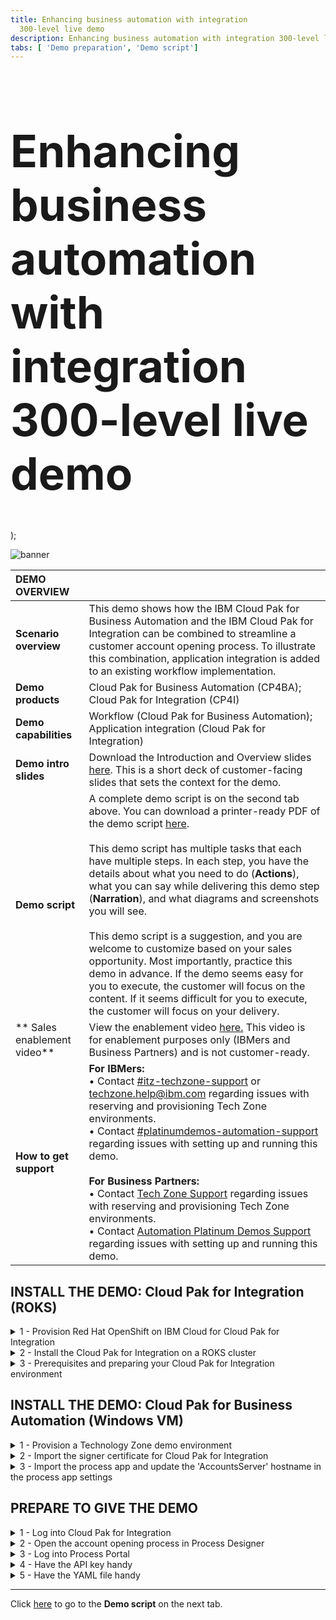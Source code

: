 ```yaml
---
title: Enhancing business automation with integration
  300-level live demo
description: Enhancing business automation with integration 300-level live demo
tabs: [ 'Demo preparation', 'Demo script']
---
```


  <span>
    <h1 style="font-size:71px;">Enhancing business automation with integration <br/> 300-level live demo</h1>
  </span> );

![banner](./images/banner-prep.jpg)

<span id="top"></span>

| DEMO OVERVIEW | |
| :--- | :--- |
| **Scenario overview** | This demo shows how the IBM Cloud Pak for Business Automation and the IBM Cloud Pak for Integration can be combined to streamline a customer account opening process. To illustrate this combination, application integration is added to an existing workflow implementation. |
| **Demo products** | Cloud Pak for Business Automation (CP4BA); Cloud Pak for Integration (CP4I) |
| **Demo capabilities** | Workflow (Cloud Pak for Business Automation); Application integration (Cloud Pak for Integration) |
| **Demo intro slides** | Download the Introduction and Overview slides <a href="https://ibm.box.com/s/cpyk2zmgcupx4azzluh6eiks72j33ua3" target="_blank" rel="noreferrer">here</a>. This is a short deck of customer-facing slides that sets the context for the demo. |
| **Demo script** | A complete demo script is on the second tab above. You can download a printer-ready PDF of the demo script <a href="https://ibm.box.com/s/y1f2z8kkb648ci1t822vm9z6do5arc7j" target="_blank" rel="noreferrer">here</a>.<br/><br/> This demo script has multiple tasks that each have multiple steps. In each step, you have the details about what you need to do (**Actions**), what you can say while delivering this demo step (**Narration**), and what diagrams and screenshots you will see.<br/><br/>This demo script is a suggestion, and you are welcome to customize based on your sales opportunity. Most importantly, practice this demo in advance. If the demo seems easy for you to execute, the customer will focus on the content. If it seems difficult for you to execute, the customer will focus on your delivery. |
| ** Sales enablement video** | View the enablement video <a href="https://ibm.box.com/s/ng7pyazbk8nrm9nkizmocrb1ej1cwrij" target="_blank" rel="noreferrer">here.</a> This video is for enablement purposes only (IBMers and Business Partners) and is not customer-ready. |
| **How to get support** | **For IBMers:** <br/>• Contact <a href="https://ibm-cloud.slack.com/archives/C0124J683GW" target="_blank" rel="noreferrer">#itz-techzone-support</a> or <a href="mailto:techzone.help@ibm.com">techzone.help@ibm.com</a> regarding issues with reserving and provisioning Tech Zone environments.<br/>• Contact <a href="https://ibm-cloud.slack.com/archives/C0216F39ACU" target="_blank" rel="noreferrer">#platinumdemos-automation-support</a> regarding issues with setting up and running this demo. <br/><br/> **For Business Partners:** <br/>• Contact <a href="mailto:techzone.help@ibm.com">Tech Zone Support</a> regarding issues with reserving and provisioning Tech Zone environments.<br/>• Contact <a href="mailto:automationplatinumdemos@ibm.com"> Automation Platinum Demos Support</a> regarding issues with setting up and running this demo. |

## **INSTALL THE DEMO: Cloud Pak for Integration (ROKS)**

<details>

<summary>1 - Provision Red Hat OpenShift on IBM Cloud for Cloud Pak for Integration</summary>

<br/>

Provision Red Hat OpenShift on IBM Cloud (ROKS) ready to install the Cloud Pak for Integration. To provision your ROKS instance, follow these steps:<br/><br/>

<InlineNotification> TechZone has terminated the <strong><em>Practice / Self-Education</em></strong> purpose to obtain the ROKS environment needed to practice and give this demo.  You must now choose a purpose that requires a sales opportunity number (customer demo, PoC, PoT) to gain access to a ROKS environment. A non-ROKS environment for practice and self-education is coming in the second quarter.<br/><br/>If you are taking the <strong>Cloud Pak for Integration for Technical Sales Level 3 Course</strong>, use this <a href="https://techzone.ibm.com/my/reservations/create/640df5dc113069a1fb42ac55" target="_blank" rel="noreferrer">link </a> to reserve a ROKS environment for badge completion purposes.</InlineNotification><br/>

1. To provision a ROKS cluster, go <a href="https://techzone.ibm.com/my/reservations/create/62f1112aeeb0ab0017dc7608" target="_blank" rel="noreferrer">here</a> and complete the form.

<br/>

2. You will receive a confirmation email confirming the instance is provisioning.

<br/>

3. You will receive a second email once the environment is provisioned. You should expect this to take between 30 and 120 minutes. This email contains information, such as URLs, allowing you to connect to the instance. <br/><img src="https://raw.githubusercontent.com/ibm-garage-tsa/platinum-demos/master/src/pages/300-enhancing-ba-with-integration/images/prep-14.png" width="800" />

<br/>

**[Go to top](#top)**

</details>

<details>

<summary>2 - Install the Cloud Pak for Integration on a ROKS cluster</summary>

<br/>

1. Click the **Cluster URL** from the environment confirmation email. Log into IBM Cloud using your IBMid. <br/><br/><img src="https://raw.githubusercontent.com/ibm-garage-tsa/platinum-demos/master/src/pages/300-enhancing-ba-with-integration/images/prep-image2.1.png" width="800" /><br/>

2. After you are logged in, click <a href="https://cloud.ibm.com/catalog/content/ibm-cp-integration-72f63273-f2f6-4e9c-8626-60fe798c57be-global" target="_blank" rel="noreferrer">here</a> to install Cloud Pak for Integration. <br/><br/> Make sure you are in an **ITZ** account (1) and the **Product version** is **2022.2.1** (2). <br/><br/><img src="https://raw.githubusercontent.com/ibm-garage-tsa/platinum-demos/master/src/pages/300-enhancing-ba-with-integration/images/Prep2.2.png" width="800" /><br/>

3. Scroll down to the **Select your cluster** section. From the list, select the **Red Hat OpenShift Cluster** (1) that you just created and click **Add project** (2). <br/><br/><img src="https://raw.githubusercontent.com/ibm-garage-tsa/platinum-demos/master/src/pages/300-enhancing-ba-with-integration/images/prep-image2.3.png" width="800" /><br/>

4. Enter **'cp4i'** (1) as the **Project** name. Click **Add** (2). <br/><br/><img src="https://raw.githubusercontent.com/ibm-garage-tsa/platinum-demos/master/src/pages/300-enhancing-ba-with-integration/images/prep-image2.4.png" width="800" /><br/>

5. Scroll down to the **Set the deployment values** section and toggle the **Use an existing secret?** slider to **No** (1). Enter a value for **csDefaultAdminPassword** (2). You must choose a password that is 32 characters in length and composed of only letters and numbers. You will need this password in step 12. <br/>

<InlineNotification>Password validation is currently not enforced on this page. If you proceed with an invalid password, you can to start the installation, but it will fail. There is no way to recover from this error other than provisioning a new cluster. </InlineNotification><br/><img src="https://raw.githubusercontent.com/ibm-garage-tsa/platinum-demos/master/src/pages/300-enhancing-ba-with-integration/images/prep-image2.5.png" width="800" /><br/>

6. Scroll down to **Optional deployment values** and click the collapsible section to open them. Configure the one-click install for this demo by setting the **cognitiveCarRepair** field to **true**. Leave all other fields **false**. <br/><br/><img src="https://raw.githubusercontent.com/ibm-garage-tsa/platinum-demos/master/src/pages/300-enhancing-ba-with-integration/images/prep-image2.6.png" width="800" /><br/>

7. Continue to change the default values parameters using the table below. <br/><br/> <InlineNotification>If you don’t have an SMTP email server and accounts that you can use, you may sign up for a free Mailtrap.io account. Mailtrap.io is a free cloud service that mimics an SMTP server. It is used for development/demonstration purposes only. </InlineNotification><br/>

| FIELD | ACTION |
| ------ | ------- |
| **demoAPICMailServerHost:** (1)| If you’re using mailtrap, leave this smtp.mailtrap.io. |
| **demoAPICMailServerPort:** (2)| If you’re using mailtrap, leave this as 2525. |
| **demoAPICEmailAddress:** (3)| If you’re using mailtrap, you can use any email address.<br/>The dummy address ’apicadmin@example.com’ is recommended. If you’re using your own mail server, use an email address that you can receive and read. |
| **demoAPICMialServerUsername:** (4)| Set this to your SMTP mailtrap username. This is different from your mailtrap login username and can be found by using these <a href="https://help.mailtrap.io/article/5-smtp-integration" target="_blank" rel="noreferrer">instructions</a>. |
| **demoAPICMailServerPassword:** (5)| Set this to your SMTP mailtrap password. This is different from your mailtrap login password and can be found by using these <a href="https://help.mailtrap.io/article/5-smtp-integration" target="_blank" rel="noreferrer">instructions</a>. | <br/><br/> <img src="https://raw.githubusercontent.com/ibm-garage-tsa/platinum-demos/master/src/pages/300-enhancing-ba-with-integration/images/prep-image2.7.png" width="800" />

<br/>

8. Accept the license agreement (1) and click **Install** (2) to install Cloud Pak for Integration. The installation can take up to 150 minutes. <br/><br/><img src="https://raw.githubusercontent.com/ibm-garage-tsa/platinum-demos/master/src/pages/300-enhancing-ba-with-integration/images/Prep2.8.png" width="800" /><br/>

9. You can view the progress in the schematics progress bar that automatically displays. <br/><br/><img src="https://raw.githubusercontent.com/ibm-garage-tsa/platinum-demos/master/src/pages/300-enhancing-ba-with-integration/images/Prep2.9.png" width="800" /><br/>

<InlineNotification>If your install fails, you must go to your <a href="https://techzone.ibm.com/my/reservations" target="_blank" rel="noreferrer">My reservations</a> page, delete your environment, and start again from step <strong>1 - Provision a Cloud Pak for Integration environment</strong>.</InlineNotification><br/>

10. When the status updates to **Active** (1), you can access Cloud Pak for Integration Platform Navigator. Click **Offering Dashboard** (2) on the upper right corner of the page. <br/><br/><img src="https://raw.githubusercontent.com/ibm-garage-tsa/platinum-demos/master/src/pages/300-enhancing-ba-with-integration/images/Prep2.10.png" width="800" /><br/>

11. On the login page, select the authentication type **IBM provided credentials (admin only)**. <br/><br/><img src="https://raw.githubusercontent.com/ibm-garage-tsa/platinum-demos/master/src/pages/300-enhancing-ba-with-integration/images/authentication-types.png" width="800" /><br/>

12. Use the admin username and **Password** (1) you created in step 5 and click **Log in** (2). <br/><br/><img src="https://raw.githubusercontent.com/ibm-garage-tsa/platinum-demos/master/src/pages/300-enhancing-ba-with-integration/images/login.png" width="800" /><br/>

13. Click **Integration instances**. <br/><br/><img src="https://raw.githubusercontent.com/ibm-garage-tsa/platinum-demos/master/src/pages/300-enhancing-ba-with-integration/images/Prep2.13.png" width="800" /><br/>

You have successfully completed cluster provisioning, installation of Cloud Pak for Integration, and API Connect and App Connect deployment. You are ready to proceed.

<br/>

**[Go to top](#top)**

</details>

<details>

<summary>3 - Prerequisites and preparing your Cloud Pak for Integration environment</summary>

<br/>

**Deploy IBM MQ**

<br/>

In this section, you will access your ROKS cluster and install IBM MQ configured ready for App Connect.

<br/>

1. Open <a href="https://techzone.ibm.com/my/reservations" target="_blank" rel="noreferrer">My reservations</a> in **IBM Technology Zone**.

<br/>

2. Select your **CP4I ROKS** cluster. <br/><img src="https://raw.githubusercontent.com/ibm-garage-tsa/platinum-demos/master/src/pages/300-enhancing-ba-with-integration/images/prep-28.png" width="800" />

<br/>

3. Click **Open your IBM Cloud environment**. <br/><img src="https://raw.githubusercontent.com/ibm-garage-tsa/platinum-demos/master/src/pages/300-enhancing-ba-with-integration/images/prep-29.png" width="800" />

<br/>

4. Click **OpenShift web console**. <br/><img src="https://raw.githubusercontent.com/ibm-garage-tsa/platinum-demos/master/src/pages/300-enhancing-ba-with-integration/images/prep-30.png" width="800" />

<br/>

5. On the web console, click the **+** icon (1), copy the content of this <a href="https://raw.githubusercontent.com/IBM/platinum-demo-code-cp4icp4ba/main/cp4i/mq/externalqmgr.yaml" target="_blank" rel="noreferrer">file</a> (externalqmgr.yaml) into the screen (2), and click **Create** (3). <br/><img src="https://raw.githubusercontent.com/ibm-garage-tsa/platinum-demos/master/src/pages/300-enhancing-ba-with-integration/images/prep-31.png" width="800" />

<br/>

**Connect Cloud Pak for Integration to your endpoints**

<br/>

Now, let's configure our services endpoints in Cloud Pak for Integration.

<br/>

1. In the menu on the top left, open the **Design** folder (1) and select **Integrations** (2). <br/><img src="https://raw.githubusercontent.com/ibm-garage-tsa/platinum-demos/master/src/pages/300-enhancing-ba-with-integration/images/prep-44.png" width="800" />

<br/>

2. Click the **Catalog** icon to see a list of the available connectors. <br/><img src="https://raw.githubusercontent.com/ibm-garage-tsa/platinum-demos/master/src/pages/300-enhancing-ba-with-integration/images/prep-45.png" width="800" />

<br/>

3. To configure the MQ connection, search for '**IBM MQ**' (1) and click **Connect** (2). <br/><img src="https://raw.githubusercontent.com/ibm-garage-tsa/platinum-demos/master/src/pages/300-enhancing-ba-with-integration/images/prep-46.png" width="800" />

<br/>

4. Click **Continue**. <br/><img src="https://raw.githubusercontent.com/ibm-garage-tsa/platinum-demos/master/src/pages/300-enhancing-ba-with-integration/images/prep-47.png" width="800" />

<br/>

5. Enter '**basicmq**' for the **Queue manager name** (1), '**basicmq-ibm-mq**' for the **Queue manager hostname** (2), and '**1414**' for the **Listener port number** (3). <br/><img src="https://raw.githubusercontent.com/ibm-garage-tsa/platinum-demos/master/src/pages/300-enhancing-ba-with-integration/images/prep-48.png" width="800" />

<br/>

6. Enter '**SYSTEM.DEF.SVRCONN**' for the **Channel name** (1), and click **Connect** (2). <br/><img src="https://raw.githubusercontent.com/ibm-garage-tsa/platinum-demos/master/src/pages/300-enhancing-ba-with-integration/images/prep-49.png" width="800" />

<br/>

7. Click **Continue**. <br/><img src="https://raw.githubusercontent.com/ibm-garage-tsa/platinum-demos/master/src/pages/300-enhancing-ba-with-integration/images/prep-50.png" width="800" />

<br/>

8. Click the **APIs** tab (1) and then the **+** icon (2). <br/><img src="https://raw.githubusercontent.com/ibm-garage-tsa/platinum-demos/master/src/pages/300-enhancing-ba-with-integration/images/prep-51.png" width="800" />

<br/>

9. Download the API definition for the external account service from <a href="https://raw.githubusercontent.com/IBM/platinum-demo-code-cp4icp4ba/main/cp4i/appConnect/CustomerAccountOpenAPIJSONServer.yaml" target="_blank" rel="noreferrer">here</a>.

<br/>

10. Select the downloaded **CustomerAccountOpenAPIJSONServer.yaml** file (1), and click **Next** (2). <br/><img src="https://raw.githubusercontent.com/ibm-garage-tsa/platinum-demos/master/src/pages/300-enhancing-ba-with-integration/images/prep-52.png" width="800" />

<br/>

11. Click **Add API**. <br/><img src="https://raw.githubusercontent.com/ibm-garage-tsa/platinum-demos/master/src/pages/300-enhancing-ba-with-integration/images/prep-53.png" width="800" />

<br/>

12. Expand the imported API (1), and click **Connect** (2). <br/><img src="https://raw.githubusercontent.com/ibm-garage-tsa/platinum-demos/master/src/pages/300-enhancing-ba-with-integration/images/prep-54.png" width="800" />

<br/>

13. Scroll down and click **Connect**.

<br/>

**Import the flows**

<br/>

1. Download the following two files: <br/> • <a href="https://raw.githubusercontent.com/IBM/platinum-demo-code-cp4icp4ba/main/cp4i/appConnect/MQExternalProvider.yaml" target="_blank" rel="noreferrer">MQ flow to simulate the acquired bank</a> <br/> • <a href="https://raw.githubusercontent.com/IBM/platinum-demo-code-cp4icp4ba/main/cp4i/appConnect/Accounts.yaml" target="_blank" rel="noreferrer">Accounts API flow that workflow will use</a>

<br/>

2. Import each downloaded file by clicking the **Dashboard** icon (1), **New** (2), and then **Import flow…** (3). <br/><img src="https://raw.githubusercontent.com/ibm-garage-tsa/platinum-demos/master/src/pages/300-enhancing-ba-with-integration/images/prep-55.png" width="800" />

<br/>

3. Add the downloaded **MQExternalProvider.yaml** file (1), and click **Import** (2). <br/><img src="https://raw.githubusercontent.com/ibm-garage-tsa/platinum-demos/master/src/pages/300-enhancing-ba-with-integration/images/prep-56.png" width="800" />

<br/>

4. Start the imported flow by selecting the menu at the top right (1) and clicking **Start flow** (2). <br/><img src="https://raw.githubusercontent.com/ibm-garage-tsa/platinum-demos/master/src/pages/300-enhancing-ba-with-integration/images/prep-57.png" width="800" />

<br/>

5. Repeat the process for the other downloaded **Accounts.yaml** file. This time, the flow is started by switching the toggle from **Stopped** to **Started**. <br/><img src="https://raw.githubusercontent.com/ibm-garage-tsa/platinum-demos/master/src/pages/300-enhancing-ba-with-integration/images/prep-58.png" width="800" />

<br/>

**Test the flow**

<br/>

1. Click the **Dashboard** icon to return to the dashboard and view the imported flows. <br/><img src="https://raw.githubusercontent.com/ibm-garage-tsa/platinum-demos/master/src/pages/300-enhancing-ba-with-integration/images/prep-59.png" width="800" />

<br/>

2. Select the **Accounts** flow. <br/><img src="https://raw.githubusercontent.com/ibm-garage-tsa/platinum-demos/master/src/pages/300-enhancing-ba-with-integration/images/prep-60.png" width="800" />

<br/>

3. Select the **Test** tab (1), **Get /Accounts/{customerId}** operation (2), and then the **Try it** tab (3). <br/><img src="https://raw.githubusercontent.com/ibm-garage-tsa/platinum-demos/master/src/pages/300-enhancing-ba-with-integration/images/prep-61.png" width="800" />

<br/>

4. Scroll down and enter '**1234567890**' in the **customerId** field (1), and click **Send** (2). <br/><img src="https://raw.githubusercontent.com/ibm-garage-tsa/platinum-demos/master/src/pages/300-enhancing-ba-with-integration/images/prep-62.png" width="800" />

<br/>

5. The first test will fail due to a known timeout issue with the error shown in the screenshot below. Click **Send** a second time to receive the correct response. <br/><img src="https://raw.githubusercontent.com/ibm-garage-tsa/platinum-demos/master/src/pages/300-enhancing-ba-with-integration/images/prep_63.png" width="800" />

<br/>

6. You will see the following correct response. <br/><img src="https://raw.githubusercontent.com/ibm-garage-tsa/platinum-demos/master/src/pages/300-enhancing-ba-with-integration/images/prep-64.png" width="800" />

<br/>

7. Three environmentally specific pieces of information are required to integrate the API into the workflow: the API URL, client ID and hostname. <br/><br/> Scroll to the top of the screen and save the **API URL** (1) and **client ID** (2).<br/><br/>The hostname is contained within the API URL. It is the portion between "http://" and the next "/". <br/><br/> Then the hostname is: ademo-gw-gateway-cp4i.itzroks-120000k3ak-vzlud5-4b4a324f027aea19c5cbc0c3275c4656-0000.eu-de.containers.appdomain.cloud<br/><br/>Copy and save the hostname with the API URL and client ID.<br/><img src="https://raw.githubusercontent.com/ibm-garage-tsa/platinum-demos/master/src/pages/300-enhancing-ba-with-integration/images/prep-65.png" width="800" />

**[Go to top](#top)**

</details>

## **INSTALL THE DEMO: Cloud Pak for Business Automation (Windows VM)**

<details>

<summary>1 - Provision a Technology Zone demo environment</summary>

<br/>

1. Reserve a Technology Zone demo environment <a href="https://techzone.ibm.com/my/reservations/create/639cad5454b4ce0018719ec9" target="_blank" rel="noreferrer">here</a>.

<br/>

2. Wait until your reservation status is **Ready** on the IBM Technology Zone’s **My Library → My Reservations** page. (You can either keep refreshing the My Reservation page or wait for a confirmation email.)<br/><br/>When your reservation is **Ready**, click the reservation tile to view the reservation details.<br/><img src="https://raw.githubusercontent.com/ibm-garage-tsa/platinum-demos/master/src/pages/300-enhancing-ba-with-integration/images/prep-res-ready.png" width="300" /><br/>

3. On the reservation details page, copy or bookmark the **Published services** links for **BAW Workflow Center** and **BAW Process Portal**.<br/><br/>When your reservation is **Ready**, click the reservation tile to view the reservation details.<br/><img src="https://raw.githubusercontent.com/ibm-garage-tsa/platinum-demos/master/src/pages/300-enhancing-ba-with-integration/images/prep-published-services.png" width="800" />

<br/>

**[Go to top](#top)**

</details>

<details>

<summary>2 - Import the signer certificate for Cloud Pak for Integration</summary>

<br/>

1. From the reservation details page, scroll down and click to open the BAW Remote Console. It is the link on the left.<br/><img src="https://raw.githubusercontent.com/ibm-garage-tsa/platinum-demos/master/src/pages/300-enhancing-ba-with-integration/images/prep-baw-remote.png" width="300" />

<br/>

2. The console will open. Click **Full screen.**<br/> <img src="https://raw.githubusercontent.com/ibm-garage-tsa/platinum-demos/master/src/pages/300-enhancing-ba-with-integration/images/prep-console-full-screen.png" width="800" />

<br/>

3. Click **Yes** on the **Networks** dialog box.

<br/>

  <InlineNotification>The first time you access the VM, you will be presented with the network option below. It is imperative to select YES. (Otherwise, the VM will not be properly configured for this demo.)</InlineNotification>

  <br/> <img src="https://raw.githubusercontent.com/ibm-garage-tsa/platinum-demos/master/src/pages/300-enhancing-ba-with-integration/images/prep-networks-yes.png" width="300" />

<br/>

4. On the Windows desktop, double-click the **WebSphere Console** shortcut to open the WebSphere Console.<br/> <img src="https://raw.githubusercontent.com/ibm-garage-tsa/platinum-demos/master/src/pages/300-enhancing-ba-with-integration/images/prep-websphere-console.png" width="300" /><br/>

5. Click **Advanced…**, then **Accept the Risk and Continue** to continue past the security warning.

<br/>

6. Enter '**admin**' as the **User ID** and '**admin**' as the **Password**. <br/> <img src="https://raw.githubusercontent.com/ibm-garage-tsa/platinum-demos/master/src/pages/300-enhancing-ba-with-integration/images/prep-2.png" width="800" />

<br/>

7. Open **Security** (1) and click **SSL certificate and key management** (2). <br/> <img src="https://raw.githubusercontent.com/ibm-garage-tsa/platinum-demos/master/src/pages/300-enhancing-ba-with-integration/images/prep-3.png" width="800" />

<br/>

8. Click **Key stores and certificates**. <br/> <img src="https://raw.githubusercontent.com/ibm-garage-tsa/platinum-demos/master/src/pages/300-enhancing-ba-with-integration/images/prep-4.png" width="800" />

<br/>

9. Click **CellDefaultTrustStore**. <br/> <img src="https://raw.githubusercontent.com/ibm-garage-tsa/platinum-demos/master/src/pages/300-enhancing-ba-with-integration/images/prep-5.png" width="800" />

<br/>

10. Click **Signer certificates**. <br/> <img src="https://raw.githubusercontent.com/ibm-garage-tsa/platinum-demos/master/src/pages/300-enhancing-ba-with-integration/images/prep-6.png" width="800" />

<br/>

11. Click **Retrieve from port**. <br/> <img src="https://raw.githubusercontent.com/ibm-garage-tsa/platinum-demos/master/src/pages/300-enhancing-ba-with-integration/images/prep-7.png" width="800" />

<br/>

12. For **Host**, enter your Cloud Pak for Integration ROKS hostname. For **Port**, enter '**443**'. For **Alias**, enter '**integration-1**'. Click **Retrieve signer information**. <br/><img src="https://raw.githubusercontent.com/ibm-garage-tsa/platinum-demos/master/src/pages/300-enhancing-ba-with-integration/images/prep-8.png" width="800" />

<br/>

13. Click **Apply**. <br/><img src="https://raw.githubusercontent.com/ibm-garage-tsa/platinum-demos/master/src/pages/300-enhancing-ba-with-integration/images/prep-9.png" width="800" />

<br/>

14. Click **Save**. <br/><img src="https://raw.githubusercontent.com/ibm-garage-tsa/platinum-demos/master/src/pages/300-enhancing-ba-with-integration/images/prep-10.png" width="800" />

<br/>

15. The new certificate is now added. <br/><img src="https://raw.githubusercontent.com/ibm-garage-tsa/platinum-demos/master/src/pages/300-enhancing-ba-with-integration/images/prep-11.png" width="800" />

<br/>

You can now close the BAW VM console window.

<br/>

**[Go to top](#top)**

</details>

<details>

<summary>3 - Import the process app and update the 'AccountsServer' hostname in the process app settings</summary>

<br/>

1. Using a browser on your local computer, open **BAW Workflow Center** using the Published Services link from the top of the Technology Zone reservation page.
<br/>

2. Click **Process Apps**. <br/><br/> <img src="https://raw.githubusercontent.com/ibm-garage-tsa/platinum-demos/master/src/pages/300-enhancing-ba-with-integration/images/prep-73.png" width="800" />

<br/>

3. Click **Import**. <br/><br/> <img src="https://raw.githubusercontent.com/ibm-garage-tsa/platinum-demos/master/src/pages/300-enhancing-ba-with-integration/images/prep-74.png" width="800" />

<br/>

4. Click **Browse**. <br/><br/> <img src="https://raw.githubusercontent.com/ibm-garage-tsa/platinum-demos/master/src/pages/300-enhancing-ba-with-integration/images/prep-75.png" width="800" />

<br/>

5. Select the **<a href="https://ibm.box.com/s/g79nfz9f89qjls4aqewojh5pgt9gc8ps" target="_blank" rel="noreferrer">New_Account_Opening.twx</a>** file (1). Click **Open** (2). <br/> <img src="https://raw.githubusercontent.com/ibm-garage-tsa/platinum-demos/master/src/pages/300-enhancing-ba-with-integration/images/prep-76.png" width="800" />

<br/>

6. Click **OK**. <br/> <img src="https://raw.githubusercontent.com/ibm-garage-tsa/platinum-demos/master/src/pages/300-enhancing-ba-with-integration/images/prep-77.png" width="800" />

<br/>

7. Wait for the import to complete. Click **New Account Opening**. <br/> <img src="https://raw.githubusercontent.com/ibm-garage-tsa/platinum-demos/master/src/pages/300-enhancing-ba-with-integration/images/prep-78.png" width="800" />

<br/>

8. Click the **Servers** tab. <br/> <img src="https://raw.githubusercontent.com/ibm-garage-tsa/platinum-demos/master/src/pages/300-enhancing-ba-with-integration/images/prep-79.png" width="800" />

<br/>

9. In **Process App Settings**, **AccountsServer** must be updated with the hostname of your Cloud Pak for Integration ROKS environment. Set **Hostname** to the hostname of your Cloud Pak for Integration ROKS environment. <br/> <img src="https://raw.githubusercontent.com/ibm-garage-tsa/platinum-demos/master/src/pages/300-enhancing-ba-with-integration/images/prep-80.png" width="800" />

<br/>

**[Go to top](#top)**

</details>

## **PREPARE TO GIVE THE DEMO**

<details>

<summary>1 - Log into Cloud Pak for Integration</summary>
<br/>

1. Open **Cloud Pak for Integration** and click **IBM provided credentials (admin only)**. <br/><img src="https://raw.githubusercontent.com/ibm-garage-tsa/platinum-demos/master/src/pages/300-enhancing-ba-with-integration/images/prep-66.png" width="800" />

<br/>

2. Enter your admin username and password (1), and click **Log in** (2). <br/><img src="https://raw.githubusercontent.com/ibm-garage-tsa/platinum-demos/master/src/pages/300-enhancing-ba-with-integration/images/prep-67.png" width="800" />

<br/>

3. Click **Integration instances**. <br/><img src="https://raw.githubusercontent.com/ibm-garage-tsa/platinum-demos/master/src/pages/300-enhancing-ba-with-integration/images/prep-68.png" width="800" />

<br/>

4. On the **Integration instances** page, click **ace-designer-demo**. <br/><img src="https://raw.githubusercontent.com/ibm-garage-tsa/platinum-demos/master/src/pages/300-enhancing-ba-with-integration/images/prep-69.png" width="800" />

**[Go to top](#top)**

</details>

<details>

<summary>2 - Open the account opening process in Process Designer</summary>
<br/>

1. Using Firefox on your local computer, open **BAW Workflow Center** using the Published Services link from the top of the Technology Zone reservation page.
 <br/> <InlineNotification>Using separate browsers for Process Designer vs. Process Portal prevents the logins from colliding with each other. </InlineNotification>

<br/>

2. Log in to **Workflow Center** using '**admin**' as both the **User name** and **Password**. <br/> <img src="https://raw.githubusercontent.com/ibm-garage-tsa/platinum-demos/master/src/pages/300-enhancing-ba-with-integration/images/prep-82.png" width="800" />

<br/>

3. Click **Process Apps**. <br/> <img src="https://raw.githubusercontent.com/ibm-garage-tsa/platinum-demos/master/src/pages/300-enhancing-ba-with-integration/images/prep-83.png" width="800" />

<br/>

4. Click **New Account Opening**. <br/> <img src="https://raw.githubusercontent.com/ibm-garage-tsa/platinum-demos/master/src/pages/300-enhancing-ba-with-integration/images/prep-84.png" width="800" />

<br/>

5. Click **Processes** (1) and then **New Account (Current Workflow)** (2). <br/> <img src="https://raw.githubusercontent.com/ibm-garage-tsa/platinum-demos/master/src/pages/300-enhancing-ba-with-integration/images/prep-85.png" width="800" />

<br/>

6. The **New Account (Current Workflow)** process definition is now open. <br/> <img src="https://raw.githubusercontent.com/ibm-garage-tsa/platinum-demos/master/src/pages/300-enhancing-ba-with-integration/images/prep-86.png" width="800" />

<br/>

**[Go to top](#top)**

</details>

<details>

<summary>3 - Log into Process Portal</summary>
<br/>

1. Using Chrome on your local computer, open **BAW Process Portal** using the Published Services link from the top of the Technology Zone reservation page.
 <br/> <InlineNotification>Using separate browsers for Process Designer vs. Process Portal prevents the logins from colliding with each other. </InlineNotification>

<br/>

2. Log in with '**assistant**' as the **Username** and '**passw0rd**' as the **Password**. <br/> <img src="https://raw.githubusercontent.com/ibm-garage-tsa/platinum-demos/master/src/pages/300-enhancing-ba-with-integration/images/prep-88.png" width="800" />

<br/>

3. **Process Portal** is now open. <br/> <img src="https://raw.githubusercontent.com/ibm-garage-tsa/platinum-demos/master/src/pages/300-enhancing-ba-with-integration/images/prep-89.png" width="800" />

<br/>

**[Go to top](#top)**

</details>

<details>

<summary>4 - Have the API key handy</summary>
<br/>

The very last step of the Cloud Pak for Integration installation (above) required you to save the API key.

<br/>

In the demo script, you will be required to enter the Cloud Pak for Integration API key into the process application. Make sure the API key is easily accessible.

<br/>

<InlineNotification>For easy access, store the API key in the Windows clipboard. </InlineNotification>

<br/>

**[Go to top](#top)**

</details>

<details>

<summary>5 - Have the YAML file handy</summary>
<br/>

In the demo script, you will be required to use the OpenAPI 3.0 YAML file to discover the API. Download the YAML file **<a href="./Accounts-openapi.yaml.zip" target="_blank" rel="noreferrer">here</a>**.

<br/>

**[Go to top](#top)**

</details>

***

Click [here](/300-enhancing-ba-with-integration/demo-script) to go to the **Demo script** on the next tab.
